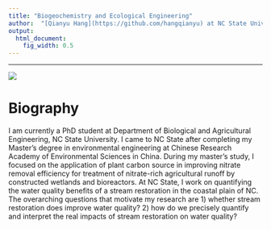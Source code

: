 ```yaml
---
title: "Biogeochemistry and Ecological Engineering"
author:  "[Qianyu Hang](https://github.com/hangqianyu) at NC State University"
output:
  html_document:
    fig_width: 0.5
---
```


----

![](images/beijing.JPG)

# Biography
I am currently a PhD student at Department of Biological and Agricultural Engineering, NC State University. I came to NC State after completing my Master’s degree in environmental engineering at Chinese Research Academy of Environmental Sciences in China. During my master’s study, I focused on the application of plant carbon source in improving nitrate removal efficiency for treatment of nitrate-rich agricultural runoff by constructed wetlands and bioreactors. At NC State, I work on quantifying the water quality benefits of a stream restoration in the coastal plain of NC. The overarching questions that motivate my research are 1) whether stream restoration does improve water quality? 2) how do we precisely quantify and interpret the real impacts of stream restoration on water quality? 




